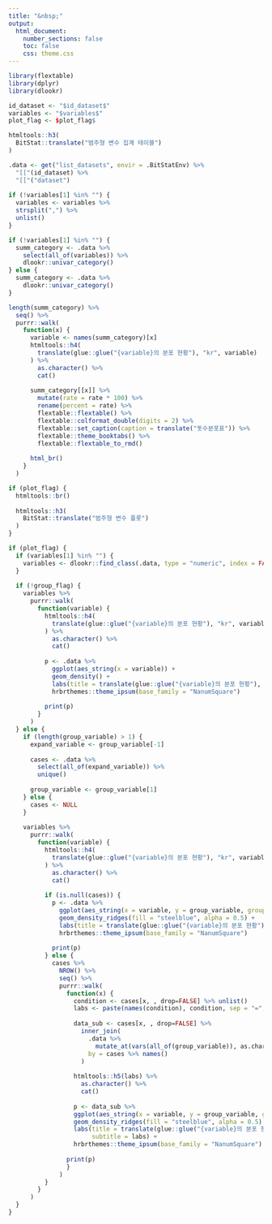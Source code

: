 ```yaml
---
title: "&nbsp;"
output: 
  html_document:
    number_sections: false
    toc: false    
    css: theme.css
---
```


```r
library(flextable)
library(dplyr)
library(dlookr)

id_dataset <- "$id_dataset$"
variables <- "$variables$"
plot_flag <- $plot_flag$  
```

```r
htmltools::h3(
  BitStat::translate("범주형 변수 집계 테이블")
)
```

```r
.data <- get("list_datasets", envir = .BitStatEnv) %>% 
  "[["(id_dataset) %>% 
  "[["("dataset")
  
if (!variables[1] %in% "") {
  variables <- variables %>% 
  strsplit(",") %>% 
  unlist() 
}

if (!variables[1] %in% "") {  
  summ_category <- .data %>% 
    select(all_of(variables)) %>% 
    dlookr::univar_category()     
} else {
  summ_category <- .data %>% 
    dlookr::univar_category()     
}  

length(summ_category) %>% 
  seq() %>% 
  purrr::walk(
    function(x) {
      variable <- names(summ_category)[x]
      htmltools::h4(
        translate(glue::glue("{variable}의 분포 현황"), "kr", variable)
      ) %>% 
        as.character() %>%
        cat()  
      
      summ_category[[x]] %>% 
        mutate(rate = rate * 100) %>% 
        rename(percent = rate) %>% 
        flextable::flextable() %>%
        flextable::colformat_double(digits = 2) %>% 
        flextable::set_caption(caption = translate("돗수분포표")) %>% 
        flextable::theme_booktabs() %>% 
        flextable::flextable_to_rmd()
      
      html_br()
    }
  )

```

```r
if (plot_flag) {
  htmltools::br()
  
  htmltools::h3(
    BitStat::translate("범주형 변수 플롯")
  )
}
```

```r
if (plot_flag) {
  if (variables[1] %in% "") {  
    variables <- dlookr::find_class(.data, type = "numeric", index = FALSE)   
  } 
  
  if (!group_flag) {
    variables %>% 
      purrr::walk(
        function(variable) {
          htmltools::h4(
            translate(glue::glue("{variable}의 분포 현황"), "kr", variable)
          ) %>% 
            as.character() %>%
            cat()  
          
          p <- .data %>% 
            ggplot(aes_string(x = variable)) +
            geom_density() +
            labs(title = translate(glue::glue("{variable}의 분포 현황"), "kr", variable)) +
            hrbrthemes::theme_ipsum(base_family = "NanumSquare")
          
          print(p)
        }
      )
  } else {
    if (length(group_variable) > 1) {
      expand_variable <- group_variable[-1]
      
      cases <- .data %>% 
        select(all_of(expand_variable)) %>%
        unique()
      
      group_variable <- group_variable[1]
    } else {
      cases <- NULL
    }
    
    variables %>% 
      purrr::walk(
        function(variable) {
          htmltools::h4(
            translate(glue::glue("{variable}의 분포 현황"), "kr", variable)
          ) %>% 
            as.character() %>%
            cat()  
          
          if (is.null(cases)) {
            p <- .data %>% 
              ggplot(aes_string(x = variable, y = group_variable, group = group_variable)) +
              geom_density_ridges(fill = "steelblue", alpha = 0.5) +
              labs(title = translate(glue::glue("{variable}의 분포 현황"), "kr", variable)) +
              hrbrthemes::theme_ipsum(base_family = "NanumSquare")
          
            print(p)
          } else {
            cases %>% 
              NROW() %>% 
              seq() %>% 
              purrr::walk(
                function(x) {
                  condition <- cases[x, , drop=FALSE] %>% unlist()
                  labs <- paste(names(condition), condition, sep = "=", collapse = ", ")
                    
                  data_sub <- cases[x, , drop=FALSE] %>% 
                    inner_join(
                      .data %>% 
                        mutate_at(vars(all_of(group_variable)), as.character),
                      by = cases %>% names()
                    ) 
                  
                  htmltools::h5(labs) %>% 
                    as.character() %>% 
                    cat()          
                  
                  p <- data_sub %>% 
                  ggplot(aes_string(x = variable, y = group_variable, group = group_variable)) +
                  geom_density_ridges(fill = "steelblue", alpha = 0.5) +
                  labs(title = translate(glue::glue("{variable}의 분포 현황"), "kr", variable),
                       subtitle = labs) +
                  hrbrthemes::theme_ipsum(base_family = "NanumSquare")
              
                print(p)
                }
              )  
          }      
        }
      )    
  }  
}
```

